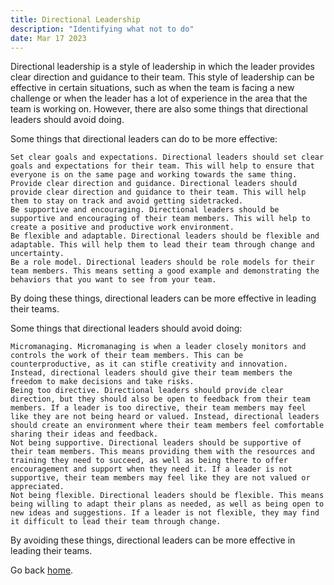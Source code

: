 ```yaml
---
title: Directional Leadership
description: "Identifying what not to do"
date: Mar 17 2023
---
```

Directional leadership is a style of leadership in which the leader provides clear direction and guidance to their team. This style of leadership can be effective in certain situations, such as when the team is facing a new challenge or when the leader has a lot of experience in the area that the team is working on. However, there are also some things that directional leaders should avoid doing.  

Some things that directional leaders can do to be more effective:  

    Set clear goals and expectations. Directional leaders should set clear goals and expectations for their team. This will help to ensure that everyone is on the same page and working towards the same thing.  
    Provide clear direction and guidance. Directional leaders should provide clear direction and guidance to their team. This will help them to stay on track and avoid getting sidetracked.  
    Be supportive and encouraging. Directional leaders should be supportive and encouraging of their team members. This will help to create a positive and productive work environment.  
    Be flexible and adaptable. Directional leaders should be flexible and adaptable. This will help them to lead their team through change and uncertainty.  
    Be a role model. Directional leaders should be role models for their team members. This means setting a good example and demonstrating the behaviors that you want to see from your team.  

By doing these things, directional leaders can be more effective in leading their teams.  

Some things that directional leaders should avoid doing:  

    Micromanaging. Micromanaging is when a leader closely monitors and controls the work of their team members. This can be counterproductive, as it can stifle creativity and innovation. Instead, directional leaders should give their team members the freedom to make decisions and take risks.  
    Being too directive. Directional leaders should provide clear direction, but they should also be open to feedback from their team members. If a leader is too directive, their team members may feel like they are not being heard or valued. Instead, directional leaders should create an environment where their team members feel comfortable sharing their ideas and feedback.  
    Not being supportive. Directional leaders should be supportive of their team members. This means providing them with the resources and training they need to succeed, as well as being there to offer encouragement and support when they need it. If a leader is not supportive, their team members may feel like they are not valued or appreciated.  
    Not being flexible. Directional leaders should be flexible. This means being willing to adapt their plans as needed, as well as being open to new ideas and suggestions. If a leader is not flexible, they may find it difficult to lead their team through change.  

By avoiding these things, directional leaders can be more effective in leading their teams.



Go back [home](/).
